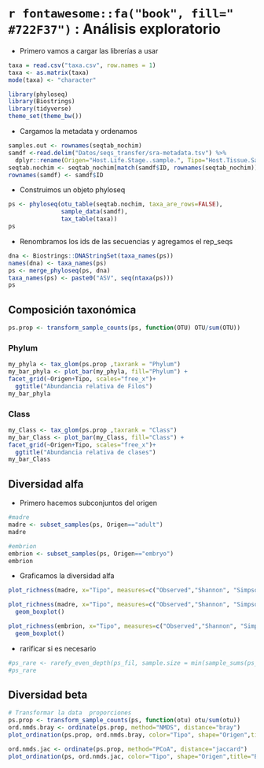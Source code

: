 

# `r fontawesome::fa("book", fill=" #722F37")` : Análisis exploratorio

- Primero vamos  a cargar las librerías a usar

```r
taxa = read.csv("taxa.csv", row.names = 1)
taxa <- as.matrix(taxa)
mode(taxa) <- "character"
```


```r
library(phyloseq)
library(Biostrings)
library(tidyverse)
theme_set(theme_bw())
```

- Cargamos la metadata y ordenamos

```r
samples.out <- rownames(seqtab_nochim)
samdf <-read.delim("Datos/seqs_transfer/sra-metadata.tsv") %>% 
  dplyr::rename(Origen="Host.Life.Stage..sample.", Tipo="Host.Tissue.Sampled..sample.")
seqtab.nochim <- seqtab_nochim[match(samdf$ID, rownames(seqtab_nochim)),]
rownames(samdf) <- samdf$ID
```


- Construimos un objeto phyloseq

```r
ps <- phyloseq(otu_table(seqtab.nochim, taxa_are_rows=FALSE), 
               sample_data(samdf), 
               tax_table(taxa))
ps
```

- Renombramos los ids de las secuencias y agregamos el rep_seqs

```r
dna <- Biostrings::DNAStringSet(taxa_names(ps))
names(dna) <- taxa_names(ps)
ps <- merge_phyloseq(ps, dna)
taxa_names(ps) <- paste0("ASV", seq(ntaxa(ps)))
ps

```

## Composición taxonómica

```r
ps.prop <- transform_sample_counts(ps, function(OTU) OTU/sum(OTU))
```


### Phylum

```r
my_phyla <- tax_glom(ps.prop ,taxrank = "Phylum")
my_bar_phyla <- plot_bar(my_phyla, fill="Phylum") + 
facet_grid(~Origen+Tipo, scales="free_x")+
  ggtitle("Abundancia relativa de Filos") 
my_bar_phyla
```

### Class

```r
my_Class <- tax_glom(ps.prop ,taxrank = "Class")
my_bar_Class <- plot_bar(my_Class, fill="Class") + 
facet_grid(~Origen+Tipo, scales="free_x")+
  ggtitle("Abundancia relativa de clases") 
my_bar_Class
```

## Diversidad alfa

- Primero hacemos subconjuntos del origen

```r

#madre
madre <- subset_samples(ps, Origen=="adult")
madre

#embrion
embrion <- subset_samples(ps, Origen=="embryo")
embrion

```
- Graficamos la diversidad alfa

```r
plot_richness(madre, x="Tipo", measures=c("Observed","Shannon", "Simpson"), color="Tipo")

```
```r
plot_richness(madre, x="Tipo", measures=c("Observed","Shannon", "Simpson"), color="Tipo")+
  geom_boxplot()
```

```r
plot_richness(embrion, x="Tipo", measures=c("Observed","Shannon", "Simpson"), color="Tipo")+
  geom_boxplot()

```
- rarificar si es necesario

```r
#ps_rare <- rarefy_even_depth(ps_fil, sample.size = min(sample_sums(ps_fil)), rngseed = 19)
#ps_rare
```


## Diversidad beta

```r
# Transformar la data  proporciones
ps.prop <- transform_sample_counts(ps, function(otu) otu/sum(otu))
ord.nmds.bray <- ordinate(ps.prop, method="NMDS", distance="bray")
plot_ordination(ps.prop, ord.nmds.bray, color="Tipo", shape="Origen",title="Bray NMDS")
```

```r
ord.nmds.jac <- ordinate(ps.prop, method="PCoA", distance="jaccard")
plot_ordination(ps, ord.nmds.jac, color="Tipo", shape="Origen",title="Bray NMDS")
```




